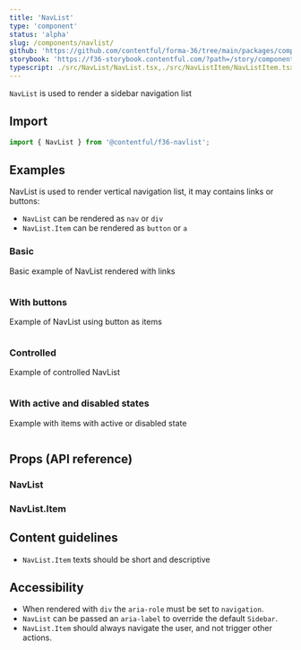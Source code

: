```yaml
---
title: 'NavList'
type: 'component'
status: 'alpha'
slug: /components/navlist/
github: 'https://github.com/contentful/forma-36/tree/main/packages/components/navlist'
storybook: 'https://f36-storybook.contentful.com/?path=/story/components-navlist--basic'
typescript: ./src/NavList/NavList.tsx,./src/NavListItem/NavListItem.tsx
---
```


`NavList` is used to render a sidebar navigation list

## Import

```jsx static=true
import { NavList } from '@contentful/f36-navlist';
```

## Examples

NavList is used to render vertical navigation list, it may contains links or buttons:

- `NavList` can be rendered as `nav` or `div`
- `NavList.Item` can be rendered as `button` or `a`

### Basic

Basic example of NavList rendered with links

```jsx file=./examples/NavListBasicExample.tsx

```

### With buttons

Example of NavList using button as items

```jsx file=./examples/NavListWithButtonsExample.tsx

```

### Controlled

Example of controlled NavList

```jsx file=./examples/NavListControlledExample.tsx

```

### With active and disabled states

Example with items with active or disabled state

```jsx file=./examples/NavListWithActiveAndDisabledExample.tsx

```

## Props (API reference)

### NavList

<PropsTable of="NavList" />

### NavList.Item

<PropsTable of="NavListItem" />

## Content guidelines

- `NavList.Item` texts should be short and descriptive

## Accessibility

- When rendered with `div` the `aria-role` must be set to `navigation`.
- `NavList` can be passed an `aria-label` to override the default `Sidebar`.
- `NavList.Item` should always navigate the user, and not trigger other actions.

